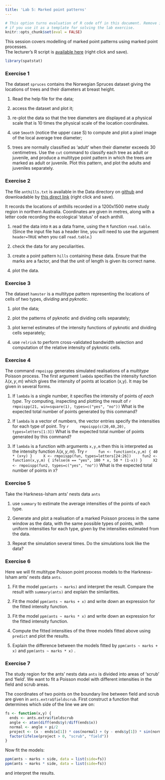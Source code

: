 ```yaml
---
title: 'Lab 5: Marked point patterns'
---
```


```r
# This option turns evaluation of R code off in this document. Remove it
# if you use it as a template for solving the lab exercise.
knitr::opts_chunk$set(eval = FALSE)
```

This session covers modelling of marked point patterns using marked
point processes.  
The lecturer's R script is [available here](https://raw.githubusercontent.com/spatstat/Melb2018/master/Scripts/script05.R) (right click and save).

```r
library(spatstat)
```

### Exercise 1

The dataset `spruces` contains the Norwegian Spruces
dataset giving the locations of trees and their diameters at breast
height.

1.  Read the help file for the data;

2.  access the dataset and plot it;

3.  re-plot the data so that the tree diameters are displayed at a
    physical scale that is 10 times the physical scale of the
    location coordinates.

4.  use `Smooth` (notice the upper case S) to compute and plot a
    pixel image of the local average tree diameter;

5.  trees are normally classified as ‘adult’ when their diameter
    exceeds 30 centimetres. Use the `cut` command to
    classify each tree as adult or juvenile, and produce a multitype
    point pattern in which the trees are marked as adult or
    juvenile. Plot this pattern, and plot the adults and juveniles
    separately.

### Exercise 2

The file `anthills.txt` is available in the Data directory on 
[github](https://github.com/spatstat/Melb2018) and downloadable by 
[this direct link](https://raw.githubusercontent.com/spatstat/Melb2018/master/Data/anthills.txt) (right click and save).

It records the locations of anthills recorded in a
1200x1500 metre study region in northern Australia.
Coordinates are given in metres, along with a letter code recording
the ecological ‘status’ of each anthill.

1.  read the data into `R` as a data frame, using the `R` function
    `read.table`. (Since the input file has a header line, you
    will need to use the argument `header=TRUE` when you call
    `read.table`.)

2.  check the data for any peculiarities.

3.  create a point pattern `hills` containing these data.
    Ensure that the marks are a factor, and that the unit of length
    is given its correct name.

4.  plot the data.


### Exercise 3

The dataset `hamster` is a multitype pattern representing
the locations of cells of two types, *dividing* and *pyknotic*.

1.  plot the data;

2.  plot the patterns of pyknotic and dividing cells separately;

3.  plot kernel estimates of the intensity functions of pyknotic and
    dividing cells separately;

4.  use `relrisk` to perform cross-validated bandwidth
    selection and computation of the relative intensity of pyknotic
    cells.


### Exercise 4

The command `rmpoispp` generates simulated realisations
of a *multitype* Poisson process. The first argument
`lambda` specifies the intensity function
$\lambda(x,y,m)$ which gives the intensity of points at location
(x,y). It may be given in several forms.

1.  If `lambda` is a single number, it specifies the
    intensity of points *of each type*. Try computing, inspecting
    and plotting the result of
    ```r
    rmpoispp(21, win=square(1), types=c("yes", "no"))
    ```
    What is the expected total number of points generated by this
    command?

2.  If `lambda` is a vector of numbers, the vector
    entries specify the intensities for each type of point. Try
    ```r
    rmpoispp(c(20,40,20), types=letters[1:3])
    ```
    What is the expected total number of points generated by this
    command?

3.  If `lambda` is a function with arguments
    `x,y,m` then this is interpreted as the intensity
    function $\lambda(x,y,m)$. Try
    ```r
    fun <- function(x,y,m) { 40 * (x+y) }
    X <- rmpoispp(fun, types=letters[24:26])
    fun2 <- function(x,y,m) { ifelse(m == "yes", 100 * x, 50 * (1-x)) }
    X2 <- rmpoispp(fun2, types=c("yes", "no"))
    ```
    What is the expected total number of points in `X`?


### Exercise 5

Take the Harkness-Isham ants’ nests data `ants`

1.  use `summary` to estimate the average intensities of
    the points of each type.

2.  Generate and plot a realisation of a marked Poisson process in
    the same window as the data, with the same possible types of
    points, with uniform intensities for each type, given by the
    intensities estimated from the data.

3.  Repeat the simulation several times. Do the simulations look
    like the data?


### Exercise 6

Here we will fit multitype Poisson point process models to the
Harkness-Isham ants’ nests data `ants`.

1.  Fit the model `ppm(ants ~ marks)` and interpret the result.
    Compare the result with `summary(ants)` and explain
    the similarities.

2.  Fit the model `ppm(ants ~ marks + x)` and write down an
    expression for the fitted intensity function.

3.  Fit the model `ppm(ants ~ marks * x)` and write down an
    expression for the fitted intensity function.

4.  Compute the fitted intensities of the three models fitted above 
    using `predict` and plot the results.

5.  Explain the difference between the models fitted by
    `ppm(ants ~ marks + x)` and `ppm(ants ~ marks * x)` .


### Exercise 7

The study region for the ants’ nests data `ants` is
divided into areas of ‘scrub’ and ‘field’. We want to fit a Poisson
model with different intensities in the field and scrub areas.

The coordinates of two points on the boundary line between field and
scrub are given in `ants.extra$fieldscrub`. First construct a function that
determines which side of the line we are on:
```r
fs <- function(x,y) {
  ends <- ants.extra$fieldscrub
  angle <- atan(diff(ends$y)/diff(ends$x))
  normal <- angle + pi/2
  project <- (x - ends$x[1]) * cos(normal) + (y - ends$y[1]) * sin(normal)
  factor(ifelse(project > 0, "scrub", "field"))
}
```

Now fit the models:
```r
ppm(ants ~ marks + side, data = list(side=fs))
ppm(ants ~ marks * side, data = list(side=fs))
```
and interpret the results.
